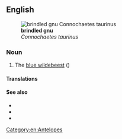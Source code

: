 ==English==
[[File:Gnu head.jpg|thumb|'''brindled gnu'''<br>''Connochaetes taurinus'']]

===Noun===
{{en-noun}}

# The [[blue wildebeest]] ({{taxlink|Connochaetes taurinus|species|noshow=1}})

====Translations====
{{trans-see|blue wildebeest}}

====See also====
* {{projectlink|wikipedia|Blue Wildebeest}}
* {{specieslite|Connochaetes taurinus}}
* {{commonslite|Connochaetes taurinus}}

[[Category:en:Antelopes]]